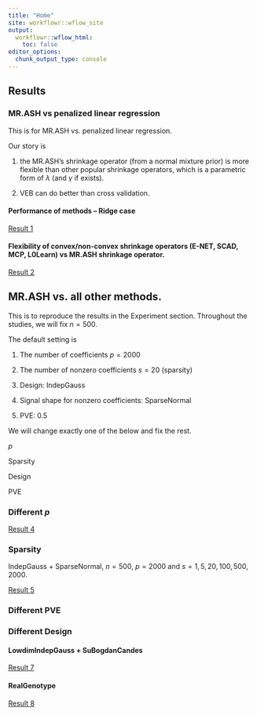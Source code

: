```yaml
---
title: "Home"
site: workflowr::wflow_site
output:
  workflowr::wflow_html:
    toc: false
editor_options:
  chunk_output_type: console
---
```


## Results

### MR.ASH vs penalized linear regression

This is for MR.ASH vs. penalized linear regression.

Our story is 

(1) the MR.ASH's shrinkage operator (from a normal mixture prior) is more flexible than other popular shrinkage operators,
which is a parametric form of $\lambda$ (and $\gamma$ if exists).

(2) VEB can do better than cross validation.

#### Performance of methods -- Ridge case

[Result 1](Result1_Ridge.html)

#### Flexibility of convex/non-convex shrinkage operators (E-NET, SCAD, MCP, L0Learn) vs MR.ASH shrinkage operator.

[Result 2](Result2_Nonconvex.html)

## MR.ASH vs. all other methods.

This is to reproduce the results in the Experiment section.
Throughout the studies, we will fix $n = 500$.

The default setting is

(1) The number of coefficients $p = 2000$

(2) The number of nonzero coefficients $s = 20$ (sparsity)

(3) Design: IndepGauss

(4) Signal shape for nonzero coefficients: SparseNormal

(5) PVE: 0.5

We will change exactly one of the below and fix the rest.

$p$

Sparsity

Design

PVE

### Different $p$

[Result 4](Result4_Highdim.html)

### Sparsity

IndepGauss + SparseNormal, $n = 500$, $p = 2000$ and $s = 1,5,20,100,500,2000$.

[Result 5](Result5_SparseSignal.html)

### Different PVE

### Different Design

#### LowdimIndepGauss + SuBogdanCandes

[Result 7](Result7_LowdimIndepGauss.html)

#### RealGenotype

[Result 8](Result8_RealGenotype.html)